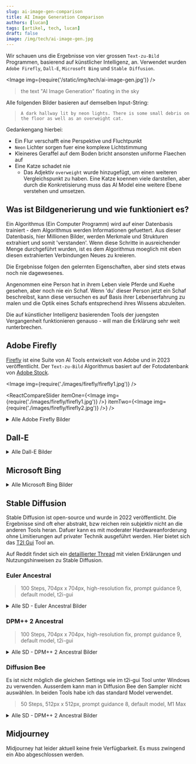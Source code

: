 ```yaml
---
slug: ai-image-gen-comparison
title: AI Image Generation Comparison
authors: [lucan]
tags: [artikel, tech, lucan]
draft: false
image: /img/tech/ai-image-gen.jpg
---
```




Wir schauen uns die Ergebnisse von vier grossen `Text-zu-Bild` Programmen, basierend auf künstlicher Intelligenz, an.
Verwendet wurden `Adobe Firefly`, `Dall-E`, `Microsoft Bing` und `Stable Diffusion`.

<Image img={require('/static/img/tech/ai-image-gen.jpg')} />

> the text "AI Image Generation" floating in the sky

<!--truncate-->

Alle folgenden Bilder basieren auf demselben Input-String:

> `A dark hallway lit by neon lights. There is some small debris on the floor as well as an overweight cat.`

Gedankengang hierbei:

- Ein Flur verschafft eine Perspektive und Fluchtpunkt
- `Neon` Lichter sorgen fuer eine komplexe Lichtstimmung
- Kleineres Geraffel auf dem Boden bricht ansonsten uniforme Flaechen auf
- Eine Katze schadet nie
    - Das Adjektiv `overweight` wurde hinzugefügt, um einen weiteren Vergleichspunkt zu haben. Eine Katze koennen viele darstellen, aber durch die Konkretisierung muss das AI Model eine weitere Ebene verstehen und umsetzen.

## Was ist Bildgenerierung und wie funktioniert es?

Ein Algorithmus (Ein Computer Programm) wird auf einer Datenbasis trainiert - dem Algorithmus werden Informationen gefuettert.
Aus dieser Datenbasis, hier Millionen Bilder, werden Merkmale und Strukturen extrahiert und somit 'verstanden'.
Wenn diese Schritte in ausreichender Menge durchgeführt wurden, ist es dem Algorithmus moeglich mit eben diesen extrahierten Verbindungen Neues zu kreieren.

Die Ergebnisse folgen den gelernten Eigenschaften, aber sind stets etwas noch nie dagewesenes.

Angenommen eine Person hat in ihrem Leben viele Pferde und Kuehe gesehen, aber noch nie ein Schaf.
Wenn 'du' dieser Person jetzt ein Schaf beschreibst, kann diese versuchen es auf Basis ihrer Lebenserfahrung zu malen und die Optik eines Schafs entsprechend ihres Wissens abzuleiten.

Die auf künstlicher Intelligenz basierenden Tools der juengsten Vergangenheit funktionieren genauso - will man die Erklärung sehr weit runterbrechen.

## Adobe Firefly

[Firefly](https://firefly.adobe.com/) ist eine Suite von AI Tools entwickelt von Adobe und in 2023 veröffentlicht.
Der `Text-zu-Bild` Algorithmus basiert auf der Fotodatenbank von [Adobe Stock](https://stock.adobe.com/).

<Image img={require('./images/firefly/firefly1.jpg')} />

<ReactCompareSlider
    itemOne={<Image img={require('./images/firefly/firefly1.jpg')} />}
    itemTwo={<Image img={require('./images/firefly/firefly2.jpg')} />}
/>

<details>
    <summary>Alle Adobe Firefly Bilder</summary>
    <br />
    <Image img={require('./images/firefly/firefly1.jpg')} />
    <Image img={require('./images/firefly/firefly2.jpg')} />
    <Image img={require('./images/firefly/firefly3.jpg')} />
    <Image img={require('./images/firefly/firefly4.jpg')} />
</details>

## Dall-E

<details>
    <summary>Alle Dall-E Bilder</summary>
    <br />
    <Image img={require('./images/dall-e/dalle1.png')} />
    <Image img={require('./images/dall-e/dalle2.png')} />
    <Image img={require('./images/dall-e/dalle3.png')} />
    <Image img={require('./images/dall-e/dalle4.png')} />
</details>

## Microsoft Bing

<details>
    <summary>Alle Microsoft Bing Bilder</summary>
    <br />
    <Image img={require('./images/bing/bing1.jpg')} />
    <Image img={require('./images/bing/bing2.jpg')} />
    <Image img={require('./images/bing/bing3.jpg')} />
    <Image img={require('./images/bing/bing4.jpg')} />
</details>

## Stable Diffusion

Stable Diffusion ist open-source und wurde in 2022 veröffentlicht.
Die Ergebnisse sind oft eher abstrakt, bzw reichen rein subjektiv nicht an die anderen Tools heran.
Dafuer kann es mit moderater Hardwareanforderung ohne Limitierungen auf privater Technik ausgeführt werden.
Hier bietet sich das [T2I Gui](https://nmkd.itch.io/t2i-gui) Tool an.

Auf Reddit findet sich ein [detaillierter Thread](https://www.reddit.com/r/StableDiffusion/comments/x41n87/how_to_get_images_that_dont_suck_a) mit vielen Erklärungen und Nutzungshinweisen zu Stable Diffusion.

### Euler Ancestral

> 100 Steps, 704px x 704px, high-resolution fix, prompt guidance 9, default model, t2i-gui

<details>
    <summary>Alle SD - Euler Ancestral Bilder</summary>
    <br />
    <Image img={require('./images/stable-diffusion/euler/sd1.png')} />
    <Image img={require('./images/stable-diffusion/euler/sd2.png')} />
    <Image img={require('./images/stable-diffusion/euler/sd3.png')} />
    <Image img={require('./images/stable-diffusion/euler/sd4.png')} />
    <Image img={require('./images/stable-diffusion/euler/sd5.png')} />
</details>

### DPM++ 2 Ancestral

> 100 Steps, 704px x 704px, high-resolution fix, prompt guidance 9, default model, t2i-gui

<details>
    <summary>Alle SD - DPM++ 2 Ancestral Bilder</summary>
    <br />
    <Image img={require('./images/stable-diffusion/dpm/sd1.png')} />
    <Image img={require('./images/stable-diffusion/dpm/sd2.png')} />
    <Image img={require('./images/stable-diffusion/dpm/sd3.png')} />
    <Image img={require('./images/stable-diffusion/dpm/sd4.png')} />
    <Image img={require('./images/stable-diffusion/dpm/sd5.png')} />
</details>

### Diffusion Bee

Es ist nicht möglich die gleichen Settings wie im t2i-gui Tool unter Windows zu verwenden.
Ausserdem kann man in Diffusion Bee den Sampler nicht auswählen.
In beiden Tools habe ich das standard Model verwendet.

> 50 Steps, 512px x 512px, prompt guidance 8, default model, M1 Max

<details>
    <summary>Alle SD - DPM++ 2 Ancestral Bilder</summary>
    <br />
    <Image img={require('./images/stable-diffusion/diffusion-bee/db1.png')} />
    <Image img={require('./images/stable-diffusion/diffusion-bee/db2.png')} />
    <Image img={require('./images/stable-diffusion/diffusion-bee/db3.png')} />
    <Image img={require('./images/stable-diffusion/diffusion-bee/db4.png')} />
</details>

## Midjourney

Midjourney hat leider aktuell keine freie Verfügbarkeit. Es muss zwingend ein Abo abgeschlossen werden.


